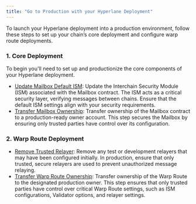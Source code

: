 ```yaml
---
title: "Go to Production with your Hyperlane Deployment"
---
```


To launch your Hyperlane deployment into a production environment, follow these steps to set up your chain’s core deployment and configure warp route deployments.

### 1. Core Deployment

To begin you'll need to set up and productionize the core components of your Hyperlane deployment.

- [Update Mailbox Default ISM](/docs/guides/update-mailbox-default-ism): Update the Interchain Security Module (ISM) associated with the Mailbox contract. The ISM acts as a critical security layer, verifying messages between chains. Ensure that the default ISM settings align with your security requirements.
- [Transfer Mailbox Ownership](/docs/guides/transfer-mailbox-ownership): Transfer ownership of the Mailbox contract to a production-ready owner account. This step secures the Mailbox by ensuring only trusted parties have control over its configuration.

### 2. Warp Route Deployment

- [Remove Trusted Relayer](/docs/guides/remove-trusted-relayer): Remove any test or development relayers that may have been configured initially. In production, ensure that only trusted, secure relayers are used to prevent unauthorized message relaying.
- [Transfer Warp Route Ownership](/docs/guides/transfer-warp-route-ownership): Transfer ownership of the Warp Route to the designated production owner. This step ensures that only trusted parties have control over critical Warp Route settings, such as ISM configurations, Validator options, and relayer settings.
